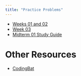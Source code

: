 ```yaml
---
title: "Practice Problems"
---
```


* [Weeks 01 and 02](pdfs/practice-01.pdf)
* [Week 03](pdfs/practice-02.pdf)
* [Midterm 01 Study Guide](pdfs/study-guide-01.pdf)

# Other Resources

* [CodingBat](https://codingbat.com/java)